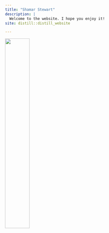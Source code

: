 ```yaml
---
title: "Shamar Stewart"
description: |
  Welcome to the website. I hope you enjoy it!
site: distill::distill_website

---
```



<img src="images/Shamar_Stewart.jpg" style="width:40%; margin-right: 20px" align="left"> 

<!-- Welcome to my website. In 2019, I graduated from the [University of Alabama](https://manderson.culverhouse.ua.edu/) with a MA and PhD in economics. -->